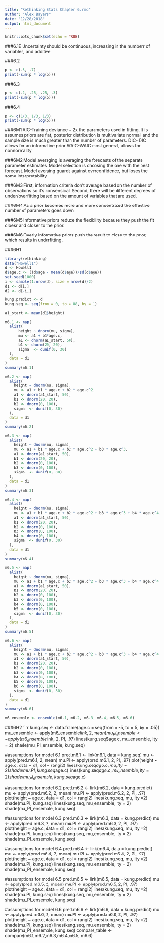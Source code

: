 ```yaml
---
title: "Rethinking Stats Chapter 6.rmd"
author: "Alex Bayers"
date: "12/28/2018"
output: html_document
---
```


```r
knitr::opts_chunk$set(echo = TRUE)
```

###6.1E
Uncertainty should be continuous, increasing in the numberr of variables, and additive

###6.2
```r
p <- c(.3, .7)
print(-sum(p * log(p)))
```

###6.3
```r
p <- c(.2, .25, .25, .3)
print(-sum(p * log(p)))
```

###6.4
```r
p <- c(1/3, 1/3, 1/3)
print(-sum(p * log(p)))
```

###6M1
AIC-Training deviance + 2x the parameters used in fitting.  It is assumes priors are flat, posterior distribution is multivariate normal, and the sample size is much greater than the number of parameters.
DIC- DIC allows for an informative prior
WAIC-WAIC most general, allows for nonnormality

###6M2
Model averaging is averaging the forecasts of the separate parameter estimates.  Model selection is choosing the one with the best forecast.  Model averaing guards against overconfidence, but loses the some interpretability.

###6M3
First, information criteria don't average based on the number of observations so it's nonsensical.  Second, there will be different degrees of under/overfitting based on the amount of variables that are used.

###6M4
As a prior becomes more and more concentrated the effective number of parameters goes down

###6M5
Informative priors reduce the flexibility because they push the fit cloesr and closer to the prior.

###6M6
Overly informative priors push the result to close to the prior, which results in underfitting.

###6H1
```r
library(rethinking)
data("Howell1")
d <- Howell1
d$age.c <- ((d$age - mean(d$age))/sd(d$age))
set.seed(1000)
i <- sample(1:nrow(d), size = nrow(d)/2)
d1 <- d[i,]
d2 <- d[-i,]

kung.predict <- d
kung.seq <- seq(from = 0, to = 88, by = 1)

a1_start <- mean(d1$height)

m6.1 <- map(
  alist(
      height ~ dnorm(mu, sigma),
      mu <- a1 + b1*age.c,
      a1 <- dnorm(a1_start, 50),
      b1 <- dnorm(20, 20),
      sigma  <- dunif(0, 30)
  ),
  data = d1
)
summary(m6.1)

m6.2 <- map(
  alist(
    height ~ dnorm(mu, sigma),
    mu <- a1 + b1 * age.c + b2 * age.c^2,
    a1 <- dnorm(a1_start, 50),
    b1 <- dnorm(20, 20),
    b2 <- dnorm(0, 100),
    sigma  <- dunif(0, 30)
  ),
  data = d1
)
summary(m6.2)

m6.3 <- map(
  alist(
    height ~ dnorm(mu, sigma),
    mu <- a1 + b1 * age.c + b2 * age.c^2 + b3 * age.c^3,
    a1 <- dnorm(a1_start, 50),
    b1 <- dnorm(20, 20),
    b2 <- dnorm(0, 100),
    b3 <- dnorm(0, 100),
    sigma  <- dunif(0, 30)
  ),
  data = d1
)
summary(m6.3)

m6.4 <- map(
  alist(
    height ~ dnorm(mu, sigma),
    mu <- a1 + b1 * age.c + b2 * age.c^2 + b3 * age.c^3 + b4 * age.c^4,
    a1 <- dnorm(a1_start, 50),
    b1 <- dnorm(20, 20),
    b2 <- dnorm(0, 100),
    b3 <- dnorm(0, 100),
    b4 <- dnorm(0, 100),
    sigma  <- dunif(0, 30)
  ),
  data = d1
)
summary(m6.4)

m6.5 <- map(
  alist(
    height ~ dnorm(mu, sigma),
    mu <- a1 + b1 * age.c + b2 * age.c^2 + b3 * age.c^3 + b4 * age.c^4 + b5 * age.c^5,
    a1 <- dnorm(a1_start, 50),
    b1 <- dnorm(20, 20),
    b2 <- dnorm(0, 100),
    b3 <- dnorm(0, 100),
    b4 <- dnorm(0, 100),
    b5 <- dnorm(0, 100),
    sigma  <- dunif(0, 30)
  ),
  data = d1
)
summary(m6.5)

m6.6 <- map(
  alist(
    height ~ dnorm(mu, sigma),
    mu <- a1 + b1 * age.c + b2 * age.c^2 + b3 * age.c^3 + b4 * age.c^4 + b5 * age.c^5 + b6 * age.c^6,
    a1 <- dnorm(a1_start, 50),
    b1 <- dnorm(20, 20),
    b2 <- dnorm(0, 100),
    b3 <- dnorm(0, 100),
    b4 <- dnorm(0, 100),
    b5 <- dnorm(0, 100),
    b6 <- dnorm(0, 100),
    sigma  <- dunif(0, 30)
  ),
  data = d1
)
summary(m6.6)

m6_ensemble <- ensemble(m6.1, m6.2, m6.3, m6.4, m6.5, m6.6)
```

###6H2
```r
kung.seq <- data.frame(age.c = seq(from = -5, to = 5, by = .05))
mu_ensemble <- apply(m6_ensemble$link, 2, mean)
mu_PI_ensemble <- apply(m6_ensemble$link, 2, PI, .97)
lines(kung.seq$age.c, mu_ensemble, lty = 2)
shade(mu_PI_ensemble, kung.seq)


#assumptions for model 6.1
pred.m6.1 <- link(m6.1, data = kung.seq)
mu <- apply(pred.m6.1, 2, mean)
mu.PI <- apply(pred.m6.1, 2, PI, .97)
plot(height ~ age.c, data = d1, col = rangi2)
lines(kung.seq$age.c, mu, lty =2)
shade(mu.PI, kung.seq$age.c)
lines(kung.seq$age.c, mu_ensemble, lty = 2)
shade(mu_PI_ensemble, kung.seq$age.c)

#assumptions for model 6.2
pred.m6.2 <- link(m6.2, data = kung.predict)
mu <- apply(pred.m6.2, 2, mean)
mu.PI <- apply(pred.m6.2, 2, PI, .97)
plot(height ~ age.c, data = d1, col = rangi2)
lines(kung.seq, mu, lty =2)
shade(mu.PI, kung.seq)
lines(kung.seq, mu_ensemble, lty = 2)
shade(mu_PI_ensemble, kung.seq)

#assumptions for model 6.3
pred.m6.3 <- link(m6.3, data = kung.predict)
mu <- apply(pred.m6.3, 2, mean)
mu.PI <- apply(pred.m6.3, 2, PI, .97)
plot(height ~ age.c, data = d1, col = rangi2)
lines(kung.seq, mu, lty =2)
shade(mu.PI, kung.seq)
lines(kung.seq, mu_ensemble, lty = 2)
shade(mu_PI_ensemble, kung.seq)

#assumptions for model 6.4
pred.m6.4 <- link(m6.4, data = kung.predict)
mu <- apply(pred.m6.4, 2, mean)
mu.PI <- apply(pred.m6.4, 2, PI, .97)
plot(height ~ age.c, data = d1, col = rangi2)
lines(kung.seq, mu, lty =2)
shade(mu.PI, kung.seq)
lines(kung.seq, mu_ensemble, lty = 2)
shade(mu_PI_ensemble, kung.seq)

#assumptions for model 6.5
pred.m6.5 <- link(m6.5, data = kung.predict)
mu <- apply(pred.m6.5, 2, mean)
mu.PI <- apply(pred.m6.5, 2, PI, .97)
plot(height ~ age.c, data = d1, col = rangi2)
lines(kung.seq, mu, lty =2)
shade(mu.PI, kung.seq)
lines(kung.seq, mu_ensemble, lty = 2)
shade(mu_PI_ensemble, kung.seq)

#assumptions for model 6.6
pred.m6.6 <- link(m6.6, data = kung.predict)
mu <- apply(pred.m6.6, 2, mean)
mu.PI <- apply(pred.m6.6, 2, PI, .97)
plot(height ~ age.c, data = d1, col = rangi2)
lines(kung.seq, mu, lty =2)
shade(mu.PI, kung.seq)
lines(kung.seq, mu_ensemble, lty = 2)
shade(mu_PI_ensemble, kung.seq)
compare_table <- compare(m6.1,m6.2,m6.3,m6.4,m6.5, m6.6)